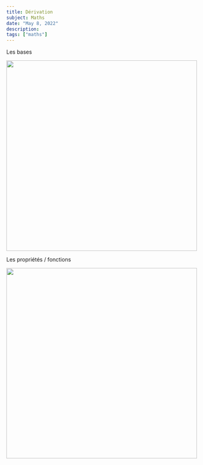 ```yaml
---
title: Dérivation
subject: Maths
date: "May 8, 2022"
description:
tags: ["maths"]
---
```


<Custom links>Les bases</Custom>

<img
 src="/assets/images/exponentielle-bases.webp"
 width="500"
 data-page="slug"
/>

<Custom links>Les propriétés / fonctions</Custom>

<img
 src="/assets/images/dérivation-tableau.webp"
 width="500"
 data-page="slug"
/>
